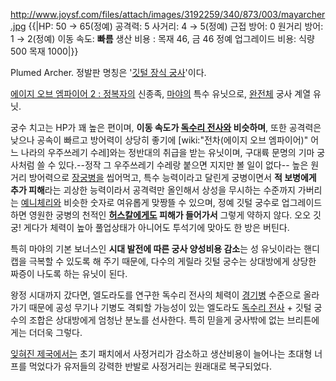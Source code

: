 http://www.joysf.com/files/attach/images/3192259/340/873/003/mayarcher.jpg
{{|HP: 50 → 65(정예)
공격력: 5
사거리: 4 → 5(정예)
근접 방어: 0
원거리 방어: 1 → 2(정예)
이동 속도: '''빠름'''
생산 비용 : 목재 46, 금 46
정예 업그레이드 비용: 식량 500 목재 1000|}}

Plumed Archer. 정발판 명칭은 '[[깃털 장식 궁사]]'이다.

[[에이지 오브 엠파이어 2 : 정복자]]의 신종족, [[마야]]의 특수 유닛으로, [[완전체]] 궁사 계열 유닛.

궁수 치고는 HP가 꽤 높은 편이며, '''이동 속도가 [[독수리 전사]]와 비슷하며''', 또한 공격력은 낮으나 공속이 빠르고 방어력이 상당히 좋기에 [wiki:"전차(에이지 오브 엠파이어)" 어느 나라의 우주쓰레기 수레]와는 정반대의 취급을 받는 유닛이며, 구대륙 문명의 기마 궁사처럼 쓸 수 있다.--정작 그 우주쓰레기 수레랑 붙으면 지지만 볼 일이 없다-- 
높은 원거리 방어력으로 [[장궁병]]을 씹어먹고, 특수 능력이라고 달린게 궁병이면서 '''적 보병에게 추가 피해'''라는 괴상한 능력이라서 공격력만 올인해서 상성을 무시하는 수준까지 가버리는 [[예니체리]]와 비슷한 숫자로 여유롭게 맞짱뜰 수 있으며, 정예 깃털 궁수로 업그레이드하면 영원한 궁병의 천적인 '''[[허스칼]]에게도 피해가 들어가서''' 그렇게 약하지 않다. 오오 깃궁! 게다가 체력이 높아 풀업상태가 아니어도 투석기에 맞아도 한 방은 버틴다.

특히 마야의 기본 보너스인 '''시대 발전에 따른 궁사 양성비용 감소'''는 성 유닛이라는 핸디캡을 극복할 수 있도록 해 주기 때문에, 다수의 게릴라 깃털 궁수는 상대방에게 상당한 짜증이 나도록 하는 유닛이 된다.

왕정 시대까지 갔다면, 엘도라도를 연구한 독수리 전사의 체력이 [[경기병(에이지 오브 엠파이어)|경기병]] 수준으로 올라가기 때문에 공성 무기나 기병도 격퇴할 가능성이 있는 엘도라도 [[독수리 전사]] + 깃털 궁수의 조합은 상대방에게 엄청난 분노를 선사한다. 특히 믿을게 궁사밖에 없는 브리튼에게는 더더욱 그렇다.

[[잊혀진 제국]]에서는 초기 패치에서 사정거리가 감소하고 생산비용이 늘어나는 초대형 너프를 먹었다가 유저들의 강력한 반발로 사정거리는 원래대로 복구되었다.
